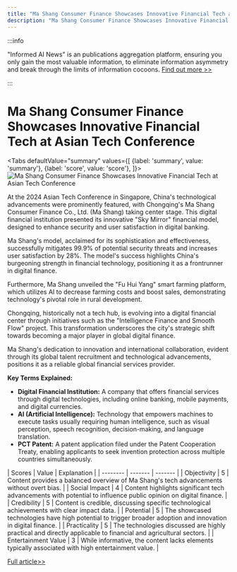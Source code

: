 ```yaml
---
title: "Ma Shang Consumer Finance Showcases Innovative Financial Tech at Asian Tech Conference"
description: "Ma Shang Consumer Finance Showcases Innovative Financial Tech at Asian Tech Conference"
---
```



:::info

"Informed AI News" is an publications aggregation platform, ensuring you only gain the most valuable information, to eliminate information asymmetry and break through the limits of information cocoons.  [Find out more >>](/)

:::

# Ma Shang Consumer Finance Showcases Innovative Financial Tech at Asian Tech Conference


<Tabs
	defaultValue="summary"
	values={[
	{label: 'summary', value: 'summary'},
	{label: 'score', value: 'score'},
]}>
<TabItem value="summary">
<img
  src="https://image.informedainews.com/2024/06/06/Ar-aWc-1717673956-0.jpg"
  alt="Ma Shang Consumer Finance Showcases Innovative Financial Tech at Asian Tech Conference"
/>



At the 2024 Asian Tech Conference in Singapore, China's technological advancements were prominently featured, with Chongqing's Ma Shang Consumer Finance Co., Ltd. (Ma Shang) taking center stage. This digital financial institution presented its innovative "Sky Mirror" financial model, designed to enhance security and user satisfaction in digital banking.

Ma Shang's model, acclaimed for its sophistication and effectiveness, successfully mitigates 99.9% of potential security threats and increases user satisfaction by 28%. The model's success highlights China's burgeoning strength in financial technology, positioning it as a frontrunner in digital finance.

Furthermore, Ma Shang unveiled the "Fu Hui Yang" smart farming platform, which utilizes AI to decrease farming costs and boost sales, demonstrating technology's pivotal role in rural development.

Chongqing, historically not a tech hub, is evolving into a digital financial center through initiatives such as the "Intelligence Finance and Smooth Flow" project. This transformation underscores the city's strategic shift towards becoming a major player in global digital finance.

Ma Shang's dedication to innovation and international collaboration, evident through its global talent recruitment and technological advancements, positions it as a reliable global financial services provider.

**Key Terms Explained:**
- **Digital Financial Institution:** A company that offers financial services through digital technologies, including online banking, mobile payments, and digital currencies.
- **AI (Artificial Intelligence):** Technology that empowers machines to execute tasks usually requiring human intelligence, such as visual perception, speech recognition, decision-making, and language translation.
- **PCT Patent:** A patent application filed under the Patent Cooperation Treaty, enabling applicants to seek invention protection across multiple countries simultaneously.
</TabItem>
<TabItem value="score">
	| Scores     | Value   | Explanation |
	| -------- | ------- | ------- |
	| Objectivity  | 5    | Content provides a balanced overview of Ma Shang's tech advancements without overt bias.    |
	| Social Impact | 4     | Content highlights significant tech advancements with potential to influence public opinion on digital finance.    |
	| Credibility    | 5    | Content is credible, discussing specific technological achievements with clear impact data.    |
	| Potential    | 5    | The showcased technologies have high potential to trigger broader adoption and innovation in digital finance.    |
	| Practicality    | 5    | The technologies discussed are highly practical and directly applicable to financial and agricultural sectors.    |
	| Entertainment Value    | 3    | While informative, the content lacks elements typically associated with high entertainment value.    |
</TabItem>
</Tabs>

[Full article>>](https://www.mittrchina.com/news/detail/13377)
